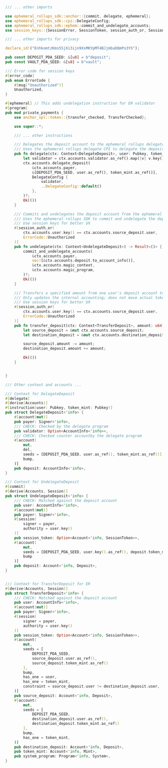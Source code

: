 ```rust
/// ... other imports

use ephemeral_rollups_sdk::anchor::{commit, delegate, ephemeral};
use ephemeral_rollups_sdk::cpi::DelegateConfig;
use ephemeral_rollups_sdk::ephem::commit_and_undelegate_accounts;
use session_keys::{SessionError, SessionToken, session_auth_or, Session};

/// ... other imports for privacy

declare_id!("EnhkomtzKms55jXi3ijn9XsMKYpMT4BJjmbuDQmPo3YS");

pub const DEPOSIT_PDA_SEED: &[u8] = b"deposit";
pub const VAULT_PDA_SEED: &[u8] = b"vault";

/// Error code for session keys
#[error_code]
pub enum ErrorCode {
    #[msg("Unauthorized")]
    Unauthorized,
}

#[ephemeral] // This adds undelegation instruction for ER validator
#[program]
pub mod private_payments {
    use anchor_spl::token::{transfer_checked, TransferChecked};

    use super::*;

    /// ... other instructions

    /// Delegates the deposit account to the ephemeral rollups delegate program.
    /// Uses the ephemeral rollups delegate CPI to delegate the deposit account.
    pub fn delegate(ctx: Context<DelegateDeposit>, user: Pubkey, token_mint: Pubkey) -> Result<()> {
        let validator = ctx.accounts.validator.as_ref().map(|v| v.key());
        ctx.accounts.delegate_deposit(
            &ctx.accounts.payer,
            &[DEPOSIT_PDA_SEED, user.as_ref(), token_mint.as_ref()],
            DelegateConfig {
                validator,
                ..DelegateConfig::default()
            },
        )?;
        Ok(())
    }

    /// Commits and undelegates the deposit account from the ephemeral rollups program.
    /// Uses the ephemeral rollups SDK to commit and undelegate the deposit account.
    /// Use session keys for better UX
    #[session_auth_or(
        ctx.accounts.user.key() == ctx.accounts.source_deposit.user,
        ErrorCode::Unauthorized
    )]
    pub fn undelegate(ctx: Context<UndelegateDeposit>) -> Result<()> {
        commit_and_undelegate_accounts(
            &ctx.accounts.payer,
            vec![&ctx.accounts.deposit.to_account_info()],
            &ctx.accounts.magic_context,
            &ctx.accounts.magic_program,
        )?;
        Ok(())
    }

    /// Transfers a specified amount from one user's deposit account to another's for the same token mint.
    /// Only updates the internal accounting; does not move actual tokens.
    /// Use session keys for better UX
    #[session_auth_or(
        ctx.accounts.user.key() == ctx.accounts.source_deposit.user,
        ErrorCode::Unauthorized
    )]
    pub fn transfer_deposit(ctx: Context<TransferDeposit>, amount: u64) -> Result<()> {
        let source_deposit = &mut ctx.accounts.source_deposit;
        let destination_deposit = &mut ctx.accounts.destination_deposit;

        source_deposit.amount -= amount;
        destination_deposit.amount += amount;

        Ok(())
    }


}

/// Other context and accounts ...

/// Context for DelegateDeposit
#[delegate]
#[derive(Accounts)]
#[instruction(user: Pubkey, token_mint: Pubkey)]
pub struct DelegateDeposit<'info> {
    #[account(mut)]
    pub payer: Signer<'info>,
    /// CHECK: Checked by the delegate program
    pub validator: Option<AccountInfo<'info>>,
    /// CHECK: Checked counter accountby the delegate program
    #[account(
        mut,
        del,
        seeds = [DEPOSIT_PDA_SEED, user.as_ref(), token_mint.as_ref()],
        bump,
    )]
    pub deposit: AccountInfo<'info>,
}

/// Context for UndelegateDeposit
#[commit]
#[derive(Accounts, Session)]
pub struct UndelegateDeposit<'info> {
    /// CHECK: Matched against the deposit account
    pub user: AccountInfo<'info>,
    #[account(mut)]
    pub payer: Signer<'info>,
    #[session(
        signer = payer,
        authority = user.key()
    )]
    pub session_token: Option<Account<'info, SessionToken>>,
    #[account(
        mut,
        seeds = [DEPOSIT_PDA_SEED, user.key().as_ref(), deposit.token_mint.as_ref()],
        bump
    )]
    pub deposit: Account<'info, Deposit>,
}


/// Context for TransferDeposit for ER
#[derive(Accounts, Session)]
pub struct TransferDeposit<'info> {
    /// CHECK: Matched against the deposit account
    pub user: AccountInfo<'info>,
    #[account(mut)]
    pub payer: Signer<'info>,
    #[session(
        signer = payer,
        authority = user.key()
    )]
    pub session_token: Option<Account<'info, SessionToken>>,
    #[account(
        mut,
        seeds = [
            DEPOSIT_PDA_SEED,
            source_deposit.user.as_ref(),
            source_deposit.token_mint.as_ref()
        ],
        bump,
        has_one = user,
        has_one = token_mint,
        constraint = source_deposit.user != destination_deposit.user,
    )]
    pub source_deposit: Account<'info, Deposit>,
    #[account(
        mut,
        seeds = [
            DEPOSIT_PDA_SEED,
            destination_deposit.user.as_ref(),
            destination_deposit.token_mint.as_ref()
        ],
        bump,
        has_one = token_mint,
    )]
    pub destination_deposit: Account<'info, Deposit>,
    pub token_mint: Account<'info, Mint>,
    pub system_program: Program<'info, System>,
}
```
